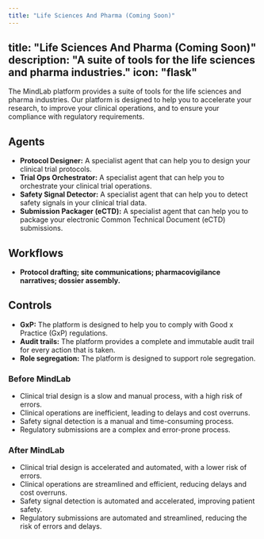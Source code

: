 ```yaml
---
title: "Life Sciences And Pharma (Coming Soon)"
---
```

title: "Life Sciences And Pharma (Coming Soon)"
description: "A suite of tools for the life sciences and pharma industries."
icon: "flask"
---

The MindLab platform provides a suite of tools for the life sciences and pharma industries. Our platform is designed to help you to accelerate your research, to improve your clinical operations, and to ensure your compliance with regulatory requirements.

## Agents

-   **Protocol Designer:** A specialist agent that can help you to design your clinical trial protocols.
-   **Trial Ops Orchestrator:** A specialist agent that can help you to orchestrate your clinical trial operations.
-   **Safety Signal Detector:** A specialist agent that can help you to detect safety signals in your clinical trial data.
-   **Submission Packager (eCTD):** A specialist agent that can help you to package your electronic Common Technical Document (eCTD) submissions.

## Workflows

-   **Protocol drafting; site communications; pharmacovigilance narratives; dossier assembly.**

## Controls

-   **GxP:** The platform is designed to help you to comply with Good x Practice (GxP) regulations.
-   **Audit trails:** The platform provides a complete and immutable audit trail for every action that is taken.
-   **Role segregation:** The platform is designed to support role segregation.
### Before MindLab

-   Clinical trial design is a slow and manual process, with a high risk of errors.
-   Clinical operations are inefficient, leading to delays and cost overruns.
-   Safety signal detection is a manual and time-consuming process.
-   Regulatory submissions are a complex and error-prone process.

### After MindLab

-   Clinical trial design is accelerated and automated, with a lower risk of errors.
-   Clinical operations are streamlined and efficient, reducing delays and cost overruns.
-   Safety signal detection is automated and accelerated, improving patient safety.
-   Regulatory submissions are automated and streamlined, reducing the risk of errors and delays.